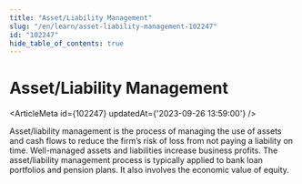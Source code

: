```yaml
---
title: "Asset/Liability Management"
slug: "/en/learn/asset-liability-management-102247"
id: "102247"
hide_table_of_contents: true
---
```



# Asset/Liability Management

<ArticleMeta id={102247} updatedAt={'2023-09-26 13:59:00'} />
<div className='border-solid border-b border-t-0 my-4 border-[var(--ifm-color-gray-300)]' />

Asset/liability management is the process of managing the use of assets and cash flows to reduce the firm’s risk of loss from not paying a liability on time. Well-managed assets and liabilities increase business profits. The asset/liability management process is typically applied to bank loan portfolios and pension plans. It also involves the economic value of equity.
